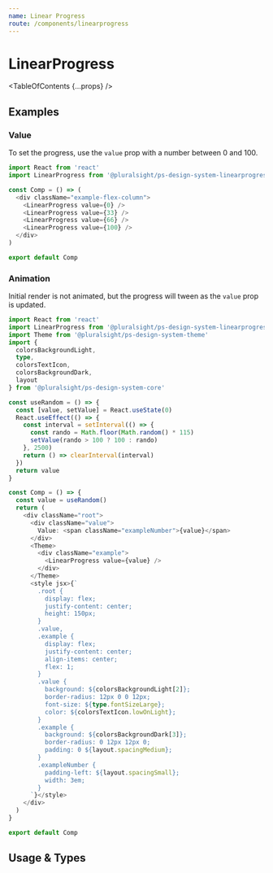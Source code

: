 ```yaml
---
name: Linear Progress
route: /components/linearprogress
---
```



# LinearProgress

<TableOfContents {...props} />

## Examples

### Value

To set the progress, use the `value` prop with a number between 0 and 100.

```typescript
import React from 'react'
import LinearProgress from '@pluralsight/ps-design-system-linearprogress'

const Comp = () => (
  <div className="example-flex-column">
    <LinearProgress value={0} />
    <LinearProgress value={33} />
    <LinearProgress value={66} />
    <LinearProgress value={100} />
  </div>
)

export default Comp
```

### Animation

Initial render is not animated, but the progress will tween as the `value` prop is updated.

```typescript
import React from 'react'
import LinearProgress from '@pluralsight/ps-design-system-linearprogress'
import Theme from '@pluralsight/ps-design-system-theme'
import {
  colorsBackgroundLight,
  type,
  colorsTextIcon,
  colorsBackgroundDark,
  layout
} from '@pluralsight/ps-design-system-core'

const useRandom = () => {
  const [value, setValue] = React.useState(0)
  React.useEffect(() => {
    const interval = setInterval(() => {
      const rando = Math.floor(Math.random() * 115)
      setValue(rando > 100 ? 100 : rando)
    }, 2500)
    return () => clearInterval(interval)
  })
  return value
}

const Comp = () => {
  const value = useRandom()
  return (
    <div className="root">
      <div className="value">
        Value: <span className="exampleNumber">{value}</span>
      </div>
      <Theme>
        <div className="example">
          <LinearProgress value={value} />
        </div>
      </Theme>
      <style jsx>{`
        .root {
          display: flex;
          justify-content: center;
          height: 150px;
        }
        .value,
        .example {
          display: flex;
          justify-content: center;
          align-items: center;
          flex: 1;
        }
        .value {
          background: ${colorsBackgroundLight[2]};
          border-radius: 12px 0 0 12px;
          font-size: ${type.fontSizeLarge};
          color: ${colorsTextIcon.lowOnLight};
        }
        .example {
          background: ${colorsBackgroundDark[3]};
          border-radius: 0 12px 12px 0;
          padding: 0 ${layout.spacingMedium};
        }
        .exampleNumber {
          padding-left: ${layout.spacingSmall};
          width: 3em;
        }
      `}</style>
    </div>
  )
}

export default Comp
```

## Usage & Types

<Usage
  install="npm install @pluralsight/ps-design-system-linearprogress"
  import="import LinearProgress from '@pluralsight/ps-design-system-linearprogress'"
  packageName="linearprogress"
/>

<TypesTable>
  <TypesProp name="value" type="number" desc="current progress out of 100" />
</TypesTable>
